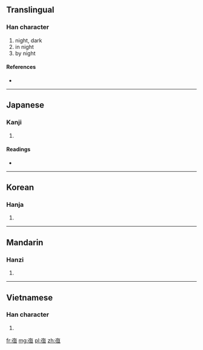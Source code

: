{{also|夜}}
==Translingual==

===Han character===
{{Han char|rn=8|rad=亠|as=07|sn=9|four=|canj=卜人日一 (YOAM)}}

# night, dark
# in night
# by night

====References====
* {{Han ref|kx=0089.081|dkj=00309|hdz=10287.030|uh=4EB1|ud=20145}}

----

==Japanese==

===Kanji===
{{ja-kanji|grade=|rs=亠07}}

# {{defn|Japanese|sort=亠07}}

====Readings====
* {{ja-readings|on=[[や]] (ya)|kun=[[よ]] (yo), [[よる]] (yoru)}}

----

==Korean==

===Hanja===
{{ko-hanja|hangeul=야|rv=ya|mr=ya}}

# {{defn|Korean|sort=亠07}}

----

==Mandarin==

===Hanzi===
{{cmn-hanzi|pin=[[yè]] ([[ye4]])|wg=yeh<sup>4</sup>}}

# {{defn|Mandarin|sort=亠07}}

----

==Vietnamese==

===Han character===
{{vi-hantu|[[dạ]]|rs=亠07}}

# {{defn|Vietnamese|sort=亠07}}

[[fr:亱]]
[[mg:亱]]
[[pl:亱]]
[[zh:亱]]